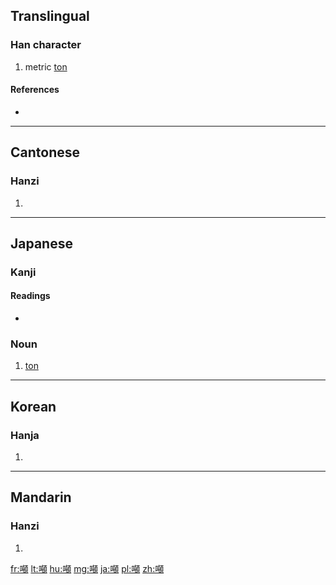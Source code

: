 {{also|吨}}
==Translingual==

===Han character===
{{Han char|rn=30|rad=口|as=13|sn=16|four=6108<sub>6</sub>|canj=口心山金 (RPUC)}}

# metric [[ton]]

====References====
* {{Han ref|kx=0211.121|dkj=04429|hdz=10689.100|uh=5678|ud=22136|bh=BEB7|bd=48823}}

----

==Cantonese==

===Hanzi===
{{yue-hanzi|jyut=|y=deun1|sim=吨}}

# {{defn|lang=yue|sort=口13}}

----

==Japanese==

===Kanji===
{{ja-kanji|grade=|rs=口13}}

====Readings====
* {{ja-readings|on=[[とん]] (ton)|kun=[[とん]] (ton)}}

===Noun===
{{ja-noun|k|hira=とん|kata=トン|rom=ton}} 

# {{ja-def|トン}} [[ton]]

----

==Korean==

===Hanja===
{{ko-hanja|hangeul=[[톤]]|rv=ton|mr=t'on}}

# {{defn|lang=ko|sort=口13}}

----

==Mandarin==

===Hanzi===
{{cmn-hanzi|sim=吨|pin=[[dūn]] ([[dun1]]), [[hǎn]] ([[han3]]), [[lán]] ([[lan2]])|wg=tun<sup>1</sup>, han<sup>3</sup>, lan<sup>2</sup>}}

# {{defn|lang=cmn|sort=口13}}

[[fr:噸]]
[[lt:噸]]
[[hu:噸]]
[[mg:噸]]
[[ja:噸]]
[[pl:噸]]
[[zh:噸]]